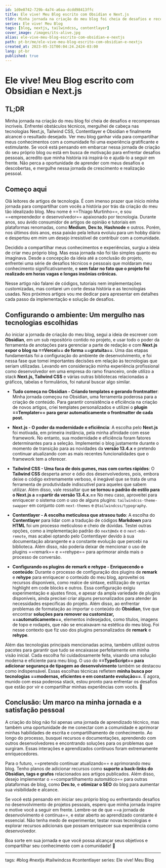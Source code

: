 ```yaml
---
id: 1d0e0742-729b-4a74-a6aa-dcdd98413ffc
title: Ele vive! Meu Blog escrito com Obsidian e Next.js
tldr: Minha jornada na criação do meu blog foi cheia de desafios e recompensas incríveis. Enfrentei obstáculos técnicos, mergulhei de cabeça nas tecnologias Next.js, Tailwind CSS, Contentlayer e Obsidian e finalmente alcancei o resultado desejado. Ver meu blog ganhar vida para compartilhar meus conhecimentos com a comunidade foi uma experiência gratificante e estimulante. Se você está pensando em embarcar nessa jornada de criação do seu próprio blog ou está em busca de motivação para enfrentar desafios pessoais, acredito que minha história irá inspirá-lo e ajudá-lo a seguir em frente. Não perca a oportunidade de aprender com meus desafios e descobertas, e mergulhe nessa jornada de crescimento e realização pessoal.
series: Ele vive! Meu Blog
tags: [blog, nextjs, tailwindcss, contentlayer]
cover_image: /images/its-alive.jpg
alias: ele-vive-meu-blog-escrito-com-obsidian-e-nextjs
path: pt-br/me/ele-vive-meu-blog-escrito-com-obsidian-e-nextjs
created_at: 2023-05-31T00:04:24.2424-03:00
lang: pt-br
published: true
---
```


# Ele vive! Meu Blog escrito com Obsidian e Next.js

## TL;DR
Minha jornada na criação do meu blog foi cheia de desafios e recompensas incríveis. Enfrentei obstáculos técnicos, mergulhei de cabeça nas tecnologias Next.js, Tailwind CSS, Contentlayer e Obsidian e finalmente alcancei o resultado desejado. Ver meu blog ganhar vida para compartilhar meus conhecimentos com a comunidade foi uma experiência gratificante e estimulante. Se você está pensando em embarcar nessa jornada de criação do seu próprio blog ou está em busca de motivação para enfrentar desafios pessoais, acredito que minha história irá inspirá-lo e ajudá-lo a seguir em frente. Não perca a oportunidade de aprender com meus desafios e descobertas, e mergulhe nessa jornada de crescimento e realização pessoal.

## Começo aqui
Olá leitores de artigos de tecnologia. É com imenso prazer que inicio minha jornada para compartilhar com vocês a história por trás da criação do meu tão idealizado blog. Meu nome é ==Thiago Murtinho==, e sou ==empreendedor e desenvolvedor== apaixonado por tecnologia. Durante anos, sou ávido consumidor de artigos de opinião e tutoriais em plataformas renomadas, como **Medium**, **Dev.to**, **Hashnode** e outros. Porém, nos últimos dois anos, essa paixão pela leitura evoluiu para um hobby diário e despertou em mim um desejo irresistível de contribuir com a comunidade.

Decidido a compartilhar meus conhecimentos e experiências, surgiu a ideia de criar meu próprio blog. Mas essa jornada não foi tão simples quanto eu imaginava. Desde a concepção da ideia até a conclusão do projeto, enfrentei uma série de desafios técnicos e pessoais que moldaram meu conhecimento significativamente, e **sem falar no fato que o projeto foi realizado em horas vagas e longas insônias crônicas.**

Nesse artigo não falarei de códigos, tutoriais nem implementações customizadas, mas contarei um corte dessa história e as tecnologias usadas. Nos próximos artigos vou me dedicar para apresentar em detalhes cada passo da implementação e solução de desafios.

## Configurando o ambiente: Um mergulho nas tecnologias escolhidas
Ao iniciar a jornada de criação do meu blog, segui a ideia de escrever com **Obsidian**, em um sub repositório contido no projeto, e usar todo o poder da ferramenta de anotações para gerenciar a parte de redação e com **Next.js expor o blog na ==Vercel== de forma ==gratuita==**. Uma das etapas fundamentais foi a configuração do ambiente de desenvolvimento, e foi nessa fase que tomei importantes decisões em relação às tecnologias que seriam utilizadas. Levando em consideração minha experiência profissional como desenvolvedor em uma empresa do ramo financeiro, onde utilizo a stack **Next.js, Tailwind CSS** e várias outras bibliotecas relacionadas a gráficos, tabelas e formulários, foi natural buscar algo similar.

- **Tudo começa no Obsidian - Criando templates e gerando frontmatter**:
Minha jornada começou no Obsidian, uma ferramenta poderosa para a criação de conteúdo. Para garantir consistência e eficiência na criação de novos artigos, criei templates personalizados e utilizei o **plugin ==Templater== para gerar automaticamente o frontmatter de cada post.**

- **Next.js - O poder da modernidade e eficiência**:
A escolha pelo **Next.js** foi motivada, em primeira instância, pela minha afinidade com esse framework. No entanto, sua modernidade e eficiência foram fatores determinantes para a seleção. Implementei o blog justamente durante o momento de transição para as novidades da **versão 13.4.x** e pretendo continuar atualizando com as mais recentes funcionalidades que o framework tem a oferecer.

- **Tailwind CSS - Uma faca de dois gumes, mas com cortes rápidos**:
O **Tailwind CSS** desperta amor e ódio dos desenvolvedores, pois, embora deixe o código extremamente verboso, é inegável que se trata de uma ferramenta de produtividade indiscutível para aqueles que sabem utilizar. Além disso, vale ressaltar que **se tornou o padrão de estilo para o Next.js a ==partir da versão 13.4.x.==** No meu caso, aproveitei para enriquecer o sistema com o uso de alguns plugins: ``tailwindcss-theme-swapper`` em conjunto com ``next-themes`` e ``@tailwindcss/typography``.

- **Contentlayer - A escolha meticulosa que atrasou tudo**:
A escolha do **Contentlayer** para lidar com a tradução de códigos **Markdown** para **HTML** foi um processo meticuloso e cheio de dúvidas. Testei outras opções, como a implementação padrão do ``next@mdx`` e o ``next-mdx-remote``, mas acabei optando pelo Contentlayer devido à sua documentação abrangente e a constante evolução que percebi na biblioteca. Além disso, não poderia deixar de mencionar o uso de plugins ==remark== e ==rehype== para aprimorar ainda mais o processo de conversão.

- **Configurando os plugins de remark e rehype - Enriquecendo o conteúdo**:
Durante o processo de configuração dos plugins de **remark** e **rehype** para enriquecer o conteúdo do meu blog, aproveitei os recursos disponíveis, como realce de sintaxe, estilização de syntax highlight em code blocks  e outros. Essa configuração exigiu experimentação e ajustes finos, e apesar da ampla variedade de plugins disponíveis, ainda precisei criar alguns personalizados para atender às necessidades específicas do projeto. Além disso, ao enfrentar problemas de formatação ao importar o conteúdo do **Obsidian**, tive que encontrar **soluções para remover ou customizar, ==automaticamente==**, elementos indesejados, como títulos, imagens de topo e rodapés, que não se encaixavam na estética do meu blog. Foi nesse contexto que fiz uso dos plugins personalizados de **remark** e **rehype**.

Além das tecnologias principais mencionadas acima, também utilizei outros pacotes para garantir que tudo se encaixasse perfeitamente em minha visão inicial. Cada escolha foi cuidadosamente feita, visando uma solução moderna e eficiente para meu blog. O uso do **==TypeScript== para adicionar segurança de tipagem ao desenvolvimento** também se destacou como indispensável. Essas escolhas técnicas refletem **minha busca por tecnologias ==modernas, eficientes e em constante evolução==**. E agora, munido com essa poderosa stack, estou pronto para enfrentar os desafios que estão por vir e compartilhar minhas experiências com vocês. 🎉

## Conclusão: Um marco na minha jornada e a satisfação pessoal
A criação do blog não foi apenas uma jornada de aprendizado técnico, mas também uma oportunidade de me conectar com a comunidade e aprimorar minhas habilidades de escrita e compartilhamento de conhecimento. Ao longo do processo, busquei recursos e documentações, aprendendo com outros desenvolvedores e encontrando soluções para os problemas que surgiram. Essas interações e aprendizados contínuos foram extremamente enriquecedores.

Para o futuro, ==pretendo continuar atualizando== e aprimorando meu blog. Tenho planos de adicionar recursos como **suporte a back-links do Obsidian, tags e grafos** relacionados aos artigos publicados. Além disso, desejo implementar o ==compartilhamento automático== para outras plataformas de blog, como **Dev.to**, e **otimizar o SEO** do blog para aumentar sua visibilidade e alcance.

Se você está pensando em iniciar seu próprio blog ou enfrentando desafios no desenvolvimento de projetos pessoais, espero que minha jornada inspire e motive você a seguir em frente. Lembre-se de que ==a jornada de desenvolvimento é contínua==, e estar aberto ao aprendizado constante é essencial. Não tenha medo de experimentar, testar novas tecnologias e explorar recursos adicionais que possam enriquecer sua experiência como desenvolvedor.

Boa sorte em sua jornada e que você possa alcançar seus objetivos e compartilhar seu conhecimento com a comunidade! 💪

---
tags: #blog #nextjs #tailwindcss #contentlayer
series: Ele vive! Meu Blog
